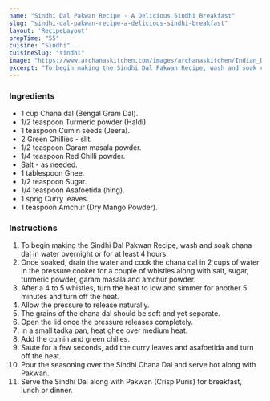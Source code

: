 ---
name: "Sindhi Dal Pakwan Recipe - A Delicious Sindhi Breakfast"
slug: "sindhi-dal-pakwan-recipe-a-delicious-sindhi-breakfast"
layout: 'RecipeLayout'
prepTime: "55"
cuisine: "Sindhi"
cuisineSlug: "sindhi"
image: "https://www.archanaskitchen.com/images/archanaskitchen/Indian_Dal_Khadi_Curry/Sindhi_Dal_Pakwan_Recipe-1.jpg"
excerpt: "To begin making the Sindhi Dal Pakwan Recipe, wash and soak chana dal in water overnight or for at least 4 hours"
---

### Ingredients

- 1 cup Chana dal (Bengal Gram Dal).
- 1/2 teaspoon Turmeric powder (Haldi).
- 1 teaspoon Cumin seeds (Jeera).
- 2 Green Chillies - slit.
- 1/2 teaspoon Garam masala powder.
- 1/4 teaspoon Red Chilli powder.
- Salt - as needed.
- 1 tablespoon Ghee.
- 1/2 teaspoon Sugar.
- 1/4 teaspoon Asafoetida (hing).
- 1 sprig Curry leaves.
- 1 teaspoon Amchur (Dry Mango Powder).

### Instructions

1. To begin making the Sindhi Dal Pakwan Recipe, wash and soak chana dal in water overnight or for at least 4 hours.
1. Once soaked, drain the water and cook the chana dal in 2 cups of water in the pressure cooker for a couple of whistles along with salt, sugar, turmeric powder, garam masala and amchur powder.
1. After a 4 to 5 whistles, turn the heat to low and simmer for another 5 minutes and turn off the heat.
1. Allow the pressure to release naturally.
1. The grains of the chana dal should be soft and yet separate.
1. Open the lid once the pressure releases completely.
1. In a small tadka pan, heat ghee over medium heat.
1. Add the cumin and green chilies.
1. Saute for a few seconds, add the curry leaves and asafoetida and turn off the heat.
1. Pour the seasoning over the Sindhi Chana Dal and serve hot along with Pakwan.
1. Serve the Sindhi Dal along with Pakwan (Crisp Puris) for breakfast, lunch or dinner.
